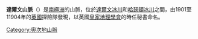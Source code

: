 '''達爾文山脈'''（{{lang-en|Darwin Mountains}}）是[[南極洲|南極洲]]的山脈，位於[[達爾文冰川|達爾文冰川]]和[[哈瑟頓冰川|哈瑟頓冰川]]之間，由1901至11904年的[[英國|英國]]探險隊發現，以英國[[皇家地理學會|皇家地理學會]]的時任秘書命名。

{{coord|79|51|S|156|15|E|display=title}}

{{DEFAULTSORT:Darwin Mountains}}
[[Category:奧次地山脈|Category:奧次地山脈]]


{{OatesLand-geo-stub}}
